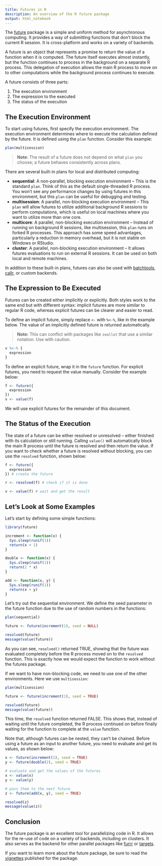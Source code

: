 ```yaml
---
title: Futures in R
description: An overview of the R future package
output: html_notebook
---
```


The [future](https://cran.r-project.org/web/packages/future/index.html) package is a simple and uniform method for asynchronous computing. It provides a way of submitting functions that don't block the current R session. It is cross-platform and works on a variety of backends.

A future is an object that represents a promise to return the value of a function when it is computed. The future itself executes almost instantly, but the function continues to process in the background on a separate R process. This delegation of execution allows the main R process to move on to other computations while the background process continues to execute. 

A future consists of three parts:

1. The execution environment
2. The expression to the executed
3. The status of the execution

## The Execution Environment

To start using futures, first specify the execution environment. The execution environment determines where to execute the calculation defined by the future. It is defined using the `plan` function. Consider this example:

```r
plan(multisession)
```

> **Note**: The result of a future does not depend on what `plan` you choose; a future behaves consistently across plans. 

There are several built-in plans for local and distributed computing:

* **sequential**: A non-parallel, blocking execution environment -- This is the standard `plan`. Think of this as the default single-threaded R process. You won't see any performance changes by using futures in this environment, but this `plan` can be useful for debugging and testing.
* **multisession**: A parallel, non-blocking execution environment -- This `plan` will allow futures to utilize additional background R sessions to perform computations, which is useful on local machines where you want to utilize more than one core.
* **multicore**: A parallel, non-blocking execution environment -- Instead of running on background R sessions, like multisession, this `plan` runs on forked R processes. This approach has some speed advantages, particularly a reduction in memory overhead, but it is not stable on Windows or RStudio. 
* **cluster**: A parallel, non-blocking execution environment -- It allows futures evaluations to run on external R sessions. It can be used on both local and remote machines. 

In addition to these built-in plans, futures can also be used with [batchtools](https://github.com/mllg/batchtools), [callr](https://cran.r-project.org/web/packages/future.callr/index.html), or custom backends.

## The Expression to Be Executed
Futures can be created either implicitly or explicitly. Both styles work to the same end but with different syntax: implicit futures are more similar to regular R code, whereas explicit futures can be clearer and easier to read. 

To define an implicit future, simply replace `<-` with `%<-%`, like in the example below. The value of an implicitly defined future is returned automatically.

> **Note:** This can conflict with packages like `zeallot` that use a similar notation. Use with caution.

```r
v %<-% {
  expression
}
```


To define an explicit future, wrap it in the `future` function. For explicit futures, you need to request the value manually. Consider the example below:

```r
f <- future({
  expression
})
v <- value(f)
```

We will use explicit futures for the remainder of this document.

## The Status of the Execution

The state of a future can be either resolved or unresolved -- either finished with its calculation or still running. Calling `value()` will automatically block the main R process until the future is resolved and then return the value. If you want to check whether a future is resolved without blocking, you can use the `resolved` function, shown below:

```r
f <- future({
  expression
}) # create the future

r <- resolved(f) # check if it is done

v <- value(f) # wait and get the result
```

## Let's Look at Some Examples

Let's start by defining some simple functions:
```r
library(future)

increment <- function(x) {
  Sys.sleep(runif(1))
  return(x + 1)
}

double <- function(x) {
  Sys.sleep(runif(1))
  return(2 * x)
}

add <- function(x, y) {
  Sys.sleep(runif(1))
  return(x + y)
}
```


Let's try out the sequential environment. We define the seed parameter in the future function due to the use of random numbers in the functions:

```r
plan(sequential)

future <- future(increment(1), seed = NULL)

resolved(future)
message(value(future))
```

As you can see, `resolved()` returned TRUE, showing that the future was evaluated completely before the R process moved on to the `resolved` function. This is exactly how we would expect the function to work without the futures package.

If we want to have non-blocking code, we need to use one of the other environments. Here we use `multisession`:

```r
plan(multisession)

future <- future(increment(1), seed = TRUE)

resolved(future)
message(value(future))
```

This time, the `resolved` function returned FALSE. This shows that, instead of waiting until the future completed, the R process continued on before finally waiting for the function to complete at the `value` function. 

Note that, although futures can be nested, they can't be chained. Before using a future as an input to another future, you need to evaluate and get its values, as shown below:

```r
x <- future(increment(1), seed = TRUE)
y <- future(double(2), seed = TRUE)

# evaluate and get the values of the futures
x <- value(x)
y <- value(y)

# pass them to the next future
z <- future(add(x, y), seed = TRUE)

resolved(z)
message(value(z))
```

## Conclusion
The future package is an excellent tool for parallelizing code in R. It allows for the re-use of code on a variety of backends, including on clusters. It also serves as the backend for other parallel packages like [furrr](https://github.com/DavisVaughan/furrr) or [targets](https://docs.ropensci.org/targets/).

If you want to learn more about the future package, be sure to read the [vignettes](https://cran.r-project.org/web/packages/future/index.html) published for the package.
